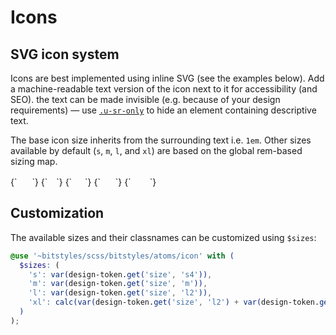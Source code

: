 
<Meta title="Atoms/Icon" />

# Icons

## SVG icon system

Icons are best implemented using inline SVG (see the examples below). Add a machine-readable text version of the icon next to it for accessibility (and SEO). the text can be made invisible (e.g. because of your design requirements) — use [`.u-sr-only`](/docs/utilities-sr-only--sr-only) to hide an element containing descriptive text.

The base icon size inherits from the surrounding text i.e. `1em`. Other sizes available by default (`s`, `m`, `l`, and `xl`) are based on the global rem-based sizing map.

<Canvas>
  <Story name="a-icon">
    {`
      <svg width="16" height="16" class="a-icon" aria-hidden="true" focusable="false">
        <use xlink:href="${icons}#icon-plus"></use>
      </svg>
    `}
  </Story>
  <Story name="a-icon--s">
    {`
      <svg width="6" height="6" class="a-icon a-icon--s" aria-hidden="true" focusable="false">
        <use xlink:href="${icons}#icon-plus"></use>
      </svg>
    `}
  </Story>
  <Story name="a-icon--m">
    {`
      <svg width="13" height="13" class="a-icon a-icon--m" aria-hidden="true" focusable="false">
        <use xlink:href="${icons}#icon-plus"></use>
      </svg>
    `}
  </Story>
  <Story name="a-icon--l">
    {`
      <svg width="16" height="16" class="a-icon a-icon--l" aria-hidden="true" focusable="false">
        <use xlink:href="${icons}#icon-plus"></use>
      </svg>
    `}
  </Story>
  <Story name="a-icon--xl">
    {`
      <svg width="22" height="2" class="a-icon a-icon--xl" aria-hidden="true" focusable="false">
        <use xlink:href="${icons}#icon-plus"></use>
      </svg>
    `}
  </Story>
</Canvas>

## Customization

The available sizes and their classnames can be customized using `$sizes`:

```scss
@use '~bitstyles/scss/bitstyles/atoms/icon' with (
  $sizes: (
    's': var(design-token.get('size', 's4')),
    'm': var(design-token.get('size', 'm')),
    'l': var(design-token.get('size', 'l2')),
    'xl': calc(var(design-token.get('size', 'l2') + var(design-token.get('size', 's4')))),
  )
);
```
